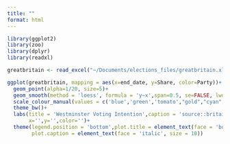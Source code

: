 ```yaml
---
title: ""
format: html
---
```


```r
library(ggplot2)
library(zoo)
library(dplyr)
library(readxl)

greatbritain <- read_excel("~/Documents/elections_files/greatbritain.xlsx")

ggplot(greatbritain, mapping = aes(x=end_date, y=Share, color=Party))+
  geom_point(alpha=1/20, size=5)+
  geom_smooth(method = 'loess', formula = 'y~x',span=0.5, se=FALSE, lwd=2)+
  scale_colour_manual(values = c('blue','green','tomato',"gold","cyan","yellow"))+
  theme_bw()+
  labs(title = 'Westminster Voting Intention',caption = 'source::britainelects\njamesstats.github.io/projectx',
       x='',y='',color='')+
  theme(legend.position = 'bottom',plot.title = element_text(face = 'bold'),
        plot.caption = element_text(face = 'italic', size = 10)) 
```

 
